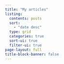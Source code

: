 ```yaml
---
title: "My articles"
listing:
  contents: posts
  sort: 
    - "date desc"
  type: grid
  categories: true
  sort-ui: true
  filter-ui: true
page-layout: full
title-block-banner: false
---
```



